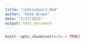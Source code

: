 ```yaml
---
title: "individual2.Rmd"
author: "Mike Brown"
date: "2/17/2021"
output: html_document
---
```


```r
knitr::opts_chunk$set(echo = TRUE)
```

